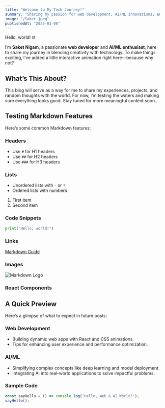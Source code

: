 ```yaml
---
title: "Welcome to My Tech Journey!"
summary: "Sharing my passion for web development, AI/ML innovations, and creating impactful solutions."
image: "/Saket.jpeg"
publishedAt: "2025-01-06"
---
```


Hello, world! 🌐  

I’m **Saket Nigam**, a passionate **web developer** and **AI/ML enthusiast**, here to share my journey in blending creativity with technology. To make things exciting, I’ve added a little interactive animation right here—because why not?  

## What’s This About?

This blog will serve as a way for me to share my experiences, projects, and random thoughts with the world. For now, I’m testing the waters and making sure everything looks good. Stay tuned for more meaningful content soon..

## Testing Markdown Features

Here’s some common Markdown features:

### Headers

- Use `#` for H1 headers
- Use `##` for H2 headers
- Use `###` for H3 headers

### Lists

- Unordered lists with `-` or `*`
- Ordered lists with numbers

1. First item
2. Second item

### Code Snippets

```python
print("Hello, world!")
```

### Links

[Markdown Guide](https://www.markdownguide.org)

### Images

![Markdown Logo](/markdown.png)

### React Components

<Counter />

## A Quick Preview  

Here’s a glimpse of what to expect in future posts:  

### Web Development  

- Building dynamic web apps with React and CSS animations.  
- Tips for enhancing user experience and performance optimization.  

### AI/ML  

- Simplifying complex concepts like deep learning and model deployment.  
- Integrating AI into real-world applications to solve impactful problems.  

### Sample Code  

```javascript
const sayHello = () => console.log("Hello, Web & AI World!");
sayHello();
